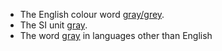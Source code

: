 {{disambig}}

* The English colour word [[gray, grey|gray/grey]].
* The SI unit [[gray (SI)|gray]].
* The word [[gray (non-English)|gray]] in languages other than English